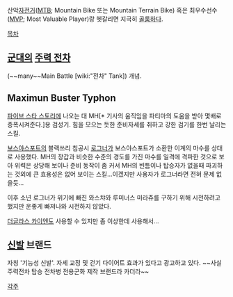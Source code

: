 산악[[자전거]]([[MTB]]; Mountain Bike 또는 Mountain Terrain Bike) 혹은 최우수선수([[MVP]]; Most Valuable Player)랑 헷갈리면 지극히 [[골룸]]하다. 

[[목차]]
== [[군대]]의 [[주력 전차]] ==
(~~many~~Main Battle [wiki:"전차" Tank]) 개념. 

== Maximun Buster Typhon ==
[[파이브 스타 스토리]]에 나오는 대 MH[* 기사의 움직임을 파티마의 도움을 받아 몇배로 증폭시켜준다.]용 검성기. 힘을 모으는 듯한 준비자세를 취하고 강한 검기를 한번 날리는 스킬.

[[보스야스포트]]의 블랙쓰리 침공시 [[로그너]]가 보스야스포트가 소환한 이계의 마수를 상대로 사용했다. MH의 장갑과 비슷한 수준의 경도를 가진 마수를 일격에 격파한 것으로 보아 위력은 상당해 보이나 준비 동작이 좀 커서 MH의 빈틈이나 탑승자가 없을때 파괴하는 것외에 큰 효용성은 없어 보이는 스킬...이겠지만 사용자가 로그너라면 전혀 문제 없을듯...

이후 소년 로그너가 위기에 빠진 와스챠와 루미너스 미라쥬를 구하기 위해 시전하려고 했지만 운좋게 빠져나와 시전하지 않았다.

[[더글라스 카이엔]]도 사용할 수 있지만 좀 이상한데 사용해서...

== [[신발]] 브랜드 ==
자칭 '기능성 신발'. 자세 교정 및 걷기 다이어트 효과가 있다고 광고하고 있다. ~~사실 주력전차 탑승 전차병 전용군화 제작 브랜드라 카더라~~

[[각주]]
